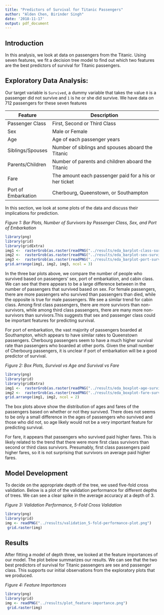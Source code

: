 ```yaml
---
title: "Predictors of Survival for Titanic Passengers"
author: "Alden Chen, Birinder Singh"
date: '2018-11-17'
output: pdf_document
---
```


## Introduction

In this analysis, we look at data on passengers from the Titanic. Using seven features, we fit a decision tree model to find out which two features are the best predictors of survival for Titanic passengers.

## Exploratory Data Analysis:

Our target variable is `Survived`, a dummy variable that takes the value `0` is a passenger did not survive and `1` is he or she did survive. We have data on 712 passengers for these seven features
  
|Feature	           |Description	                                    |
|--------------------|-------------------------------------------------|
|Passenger Class	   |First, Second or Third Class | 
|Sex	               |Male or Female |    
|Age                 |Age of each passenger years	|
|Siblings/Spouses	   |Number of siblings and spouses aboard the Titanic |
|Parents/Children	   |Number of parents and children aboard the Titanic |
|Fare	               |The amount each passenger paid for a his or her ticket |
|Port of Embarkation |Cherbourg, Queenstown, or Southampton |

In this section, we look at some plots of the data and discuss their implications for prediction.  

*Figure 1: Bar Plots, Number of Survivors by Passenger Class, Sex, and Port of Embarkation*
```r
library(png)
library(grid)
library(gridExtra)
img1 <-  rasterGrob(as.raster(readPNG("../results/eda_barplot-class-survival.png")), interpolate = FALSE)
img2 <-  rasterGrob(as.raster(readPNG("../results/eda_barplot-sex-survival.png")), interpolate = FALSE)
img3 <-  rasterGrob(as.raster(readPNG("../results/eda_barplot-port-survival.png")), interpolate = FALSE)
grid.arrange(img1, img2, img3, ncol = 3)  
```  
 

In the three bar plots above, we compare the number of people who survived based on passengers' sex, port of embarkation, and cabin class. We can see that there appears to be a large difference between in the number of passengers that survived based on sex. For female passengers, there are more passengers who survived than passengers than died, while the opposite is true for male passengers.  We see a similar trend for cabin class. Among first class passengers, there are more survivors than non-survivors, while among third class passengers, there are many more non-survivors than survivors.This suggests that sex and passenger class could be important features for predicting survival.  

For port of embarkation, the vast majority of passengers boarded at Southampton, which appears to have similar rates to Queenstown passengers. Cherbourg passengers seem to have a much higher survival rate than passengers who boarded at other ports. Given the small number of Cherbourg passengers, it is unclear if port of embarkation will be a good predictor of survival.  

*Figure 2: Box Plots, Survival vs Age and Survival vs Fare*  
```r

library(png)
library(grid)
library(gridExtra)
img1 <-  rasterGrob(as.raster(readPNG("../results/eda_boxplot-age-survival.png")), interpolate = FALSE)
img2 <-  rasterGrob(as.raster(readPNG("../results/eda_boxplot-fare-survival.png")), interpolate = FALSE)
grid.arrange(img1, img2, ncol = 2)

```

The box plots above show the distribution of ages and fares of the passengers based on whether or not they survived. There does not seems to be only a small difference in the ages of passengers who survived and those who did not, so age likely would not be a very important feature for predicting survival.  

For fare, it appears that passengers who survived paid higher fares. This is likely related to the trend that there were more first class survivors than second or third class survivors. Presumably, first class passengers paid higher fares, so it is not surprising that survivors on average paid higher fares.  

## Model Development  

To decide on the appropriate depth of the tree, we used five-fold cross validation. Below is a plot of the validation performance for different depths of trees. We can see a clear spike in the average accuracy at a depth of 3.   

*Figure 3: Validation Performance, 5-Fold Cross Validation*  
```r
library(png)
library(grid)
img <- readPNG("../results/validation_5-fold-performance-plot.png")
 grid.raster(img)
```  


## Results  

After fitting a model of depth three, we looked at the feature importances of our model. The plot below summarizes our results. We can see that the two best predictors of survival for Titanic passengers are sex and passenger class. This supports our initial observations from the exploratory plots that we produced.  

*Figure 4: Feature Importances*  
```r
library(png)
library(grid)
img <- readPNG("../results/plot_feature-importance.png")
 grid.raster(img)
```
